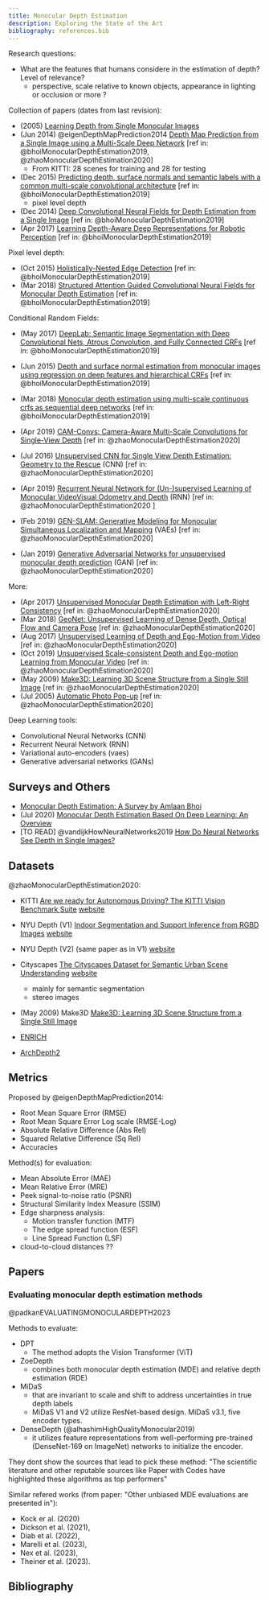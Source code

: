```yaml
---
title: Monocular Depth Estimation
description: Exploring the State of the Art
bibliography: references.bib
---
```


Research questions:
- What are the features that humans considere in the estimation of depth? Level of relevance?
    - perspective, scale relative to known objects, appearance in lighting or occlusion or more ?


Collection of papers (dates from last revision):
- (2005) [Learning Depth from Single Monocular Images](https://papers.nips.cc/paper_files/paper/2005/file/17d8da815fa21c57af9829fb0a869602-Paper.pdf)
- (Jun 2014) @eigenDepthMapPrediction2014 [Depth Map Prediction from a Single Image using a Multi-Scale Deep Network](https://arxiv.org/pdf/1406.2283) [ref in: @bhoiMonocularDepthEstimation2019, @zhaoMonocularDepthEstimation2020]
    - From KITTI: 28 scenes for training and 28 for testing
- (Dec 2015) [Predicting depth, surface normals and semantic labels with a common multi-scale convolutional architecture](https://arxiv.org/pdf/1411.4734) [ref in: @bhoiMonocularDepthEstimation2019]
    - pixel level depth
- (Dec 2014) [Deep Convolutional Neural Fields for Depth Estimation from a Single Image](https://arxiv.org/pdf/1411.6387) [ref in: @bhoiMonocularDepthEstimation2019]
- (Apr 2017) [Learning Depth-Aware Deep Representations for Robotic Perception](https://ieeexplore.ieee.org/document/7778240) [ref in: @bhoiMonocularDepthEstimation2019]

Pixel level depth:
- (Oct 2015) [Holistically-Nested Edge Detection](https://arxiv.org/pdf/1504.06375) [ref in: @bhoiMonocularDepthEstimation2019]
- (Mar 2018) [Structured Attention Guided Convolutional Neural Fields for Monocular Depth Estimation](https://arxiv.org/pdf/1803.11029) [ref in: @bhoiMonocularDepthEstimation2019]

Conditional Random Fields:
- (May 2017) [DeepLab: Semantic Image Segmentation with Deep Convolutional Nets, Atrous Convolution, and Fully Connected CRFs](https://arxiv.org/pdf/1606.00915) [ref in: @bhoiMonocularDepthEstimation2019]
- (Jun 2015) [Depth and surface normal estimation from monocular images using regression on deep features and hierarchical CRFs](https://openaccess.thecvf.com/content_cvpr_2015/papers/Li_Depth_and_Surface_2015_CVPR_paper.pdf) [ref in: @bhoiMonocularDepthEstimation2019]
- (Mar 2018) [Monocular depth estimation using multi-scale continuous crfs as sequential deep networks](https://arxiv.org/pdf/1803.00891) [ref in: @bhoiMonocularDepthEstimation2019]



- (Apr 2019) [CAM-Convs: Camera-Aware Multi-Scale Convolutions for Single-View Depth](https://arxiv.org/pdf/1904.02028) [ref in: @zhaoMonocularDepthEstimation2020]
- (Jul 2016) [Unsupervised CNN for Single View Depth Estimation: Geometry to the Rescue](https://arxiv.org/pdf/1603.04992) (CNN) [ref in: @zhaoMonocularDepthEstimation2020]
- (Apr 2019) [Recurrent Neural Network for (Un-)supervised Learning of Monocular VideoVisual Odometry and Depth](https://arxiv.org/pdf/1904.07087) (RNN) [ref in: @zhaoMonocularDepthEstimation2020 ]
- (Feb 2019) [GEN-SLAM: Generative Modeling for Monocular Simultaneous Localization and Mapping](https://arxiv.org/pdf/1902.02086) (VAEs) [ref in: @zhaoMonocularDepthEstimation2020]
- (Jan 2019) [Generative Adversarial Networks for unsupervised monocular depth prediction](https://openaccess.thecvf.com/content_ECCVW_2018/papers/11129/Aleotti_Generative_Adversarial_Networks_for_unsupervised_monocular_depth_prediction_ECCVW_2018_paper.pdf) (GAN) [ref in: @zhaoMonocularDepthEstimation2020]

More:
- (Apr 2017) [Unsupervised Monocular Depth Estimation with Left-Right Consistency](https://arxiv.org/pdf/1609.03677) [ref in: @zhaoMonocularDepthEstimation2020]
- (Mar 2018) [GeoNet: Unsupervised Learning of Dense Depth, Optical Flow and Camera Pose](https://arxiv.org/pdf/1803.02276) [ref in: @zhaoMonocularDepthEstimation2020]
- (Aug 2017) [Unsupervised Learning of Depth and Ego-Motion from Video](https://arxiv.org/pdf/1704.07813) [ref in: @zhaoMonocularDepthEstimation2020]
- (Oct 2019) [Unsupervised Scale-consistent Depth and Ego-motion Learning from Monocular Video](https://arxiv.org/pdf/1908.10553) [ref in: @zhaoMonocularDepthEstimation2020]
- (May 2009) [Make3D: Learning 3D Scene Structure from a Single Still Image](https://www.cs.cornell.edu/~asaxena/reconstruction3d/saxena_make3d_learning3dstructure.pdf) [ref in: @zhaoMonocularDepthEstimation2020]
- (Jul 2005) [Automatic Photo Pop-up](https://dhoiem.cs.illinois.edu/publications/popup.pdf) [ref in: @zhaoMonocularDepthEstimation2020]

Deep Learning tools:
- Convolutional Neural Networks (CNN)
- Recurrent Neural Network (RNN)
- Variational auto-encoders (vaes)
- Generative adversarial networks (GANs)

## Surveys and Others

- [Monocular Depth Estimation: A Survey by Amlaan Bhoi](https://arxiv.org/abs/1901.09402)
- (Jul 2020) [Monocular Depth Estimation Based On Deep Learning: An Overview](https://arxiv.org/pdf/2003.06620)
- [TO READ] @vandijkHowNeuralNetworks2019 [How Do Neural Networks See Depth in Single Images?](https://openaccess.thecvf.com/content_ICCV_2019/papers/van_Dijk_How_Do_Neural_Networks_See_Depth_in_Single_Images_ICCV_2019_paper.pdf)

## Datasets

@zhaoMonocularDepthEstimation2020:
- KITTI [Are we ready for Autonomous Driving? The KITTI Vision Benchmark Suite](https://www.cvlibs.net/publications/Geiger2012CVPR.pdf) [website](https://www.cvlibs.net/datasets/kitti/)
- NYU Depth (V1) [Indoor Segmentation and Support Inference from RGBD Images](https://cs.nyu.edu/~fergus/datasets/indoor_seg_support.pdf) [website](https://cs.nyu.edu/~fergus/datasets/nyu_depth_v1.html)
- NYU Depth (V2) (same paper as in V1) [website](https://cs.nyu.edu/~fergus/datasets/nyu_depth_v2.html)
- Cityscapes [The Cityscapes Dataset for Semantic Urban Scene Understanding](https://arxiv.org/pdf/1604.01685) [website](https://www.cityscapes-dataset.com/)
    - mainly for semantic segmentation
    - stereo images
- (May 2009) Make3D [Make3D: Learning 3D Scene Structure from a Single Still Image](https://www.cs.cornell.edu/~asaxena/reconstruction3d/saxena_make3d_learning3dstructure.pdf)


- [ENRICH](https://github.com/davidemarelli/ENRICH)
- [ArchDepth2](https://3dom.fbk.eu/projects/on-going/archdepth)

## Metrics

Proposed by @eigenDepthMapPrediction2014:
- Root Mean Square Error (RMSE)
- Root Mean Square Error Log scale (RMSE-Log)
- Absolute Relative Difference (Abs Rel)
- Squared Relative Difference (Sq Rel)
- Accuracies

Method(s) for evaluation:
- Mean Absolute Error (MAE)
- Mean Relative Error (MRE)
- Peek signal-to-noise ratio (PSNR)
- Structural Similarity Index Measure (SSIM)
- Edge sharpness analysis:
    - Motion transfer function (MTF)
    - The edge spread function (ESF)
    - Line Spread Function (LSF)
- cloud-to-cloud distances ??

## Papers

### Evaluating monocular depth estimation methods

@padkanEVALUATINGMONOCULARDEPTH2023

Methods to evaluate:
- DPT
    - The method adopts the Vision Transformer (ViT)
- ZoeDepth
    - combines both monocular depth estimation (MDE) and relative depth estimation (RDE)
- MiDaS
    - that are invariant to scale and shift to address uncertainties in true depth labels
    - MiDaS V1 and V2 utilize ResNet-based design. MiDaS v3.1, five encoder types.
- DenseDepth (@alhashimHighQualityMonocular2019)
    - it utilizes feature representations from well-performing pre-trained (DenseNet-169 on ImageNet) networks to initialize the encoder.

They dont show the sources that lead to pick these method: "The scientific literature and other reputable sources like Paper with Codes have highlighted these algorithms as top performers"


Similar refered works (from paper: "Other unbiased MDE evaluations are presented in"):
- Kock er al. (2020)
- Dickson et al. (2021), 
- Diab et al. (2022), 
- Marelli et al. (2023), 
- Nex et al. (2023), 
- Theiner et al. (2023).

## Bibliography
